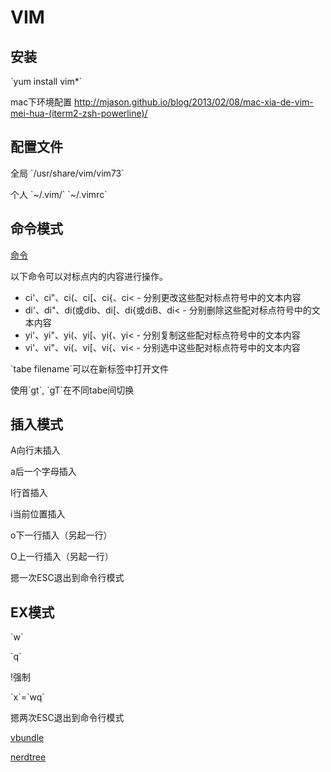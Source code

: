 = VIM =
== 安装 == 
`yum install vim*`

mac下环境配置 [[http://mjason.github.io/blog/2013/02/08/mac-xia-de-vim-mei-hua-(iterm2-zsh-powerline)/]]

== 配置文件 == 
全局 `/usr/share/vim/vim73`

个人 `~/.vim/`  `~/.vimrc` 

== 命令模式 ==
[[cmds|命令]]

以下命令可以对标点内的内容进行操作。
* ci'、ci"、ci(、ci[、ci{、ci< - 分别更改这些配对标点符号中的文本内容
* di'、di"、di(或dib、di[、di{或diB、di< - 分别删除这些配对标点符号中的文本内容
* yi'、yi"、yi(、yi[、yi{、yi< - 分别复制这些配对标点符号中的文本内容
* vi'、vi"、vi(、vi[、vi{、vi< - 分别选中这些配对标点符号中的文本内容


`tabe filename`可以在新标签中打开文件

使用`gt`, `gT`在不同tabe间切换
 
== 插入模式 ==
A向行末插入 

a后一个字母插入 

I行首插入 

i当前位置插入 

o下一行插入（另起一行） 

O上一行插入（另起一行） 

摁一次ESC退出到命令行模式 

== EX模式 ==
`w`

`q` 

!强制 

`x`=`wq` 

摁两次ESC退出到命令行模式 



[[vbundle]]

[[nerdtree]]
